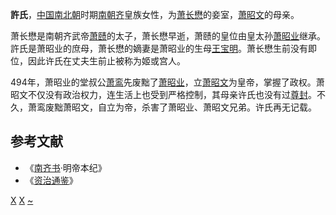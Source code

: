 '''許氏'''，[[中国|中国]][[南北朝|南北朝]]时期[[南朝齐|南朝齐]]皇族女性，为[[萧长懋|萧长懋]]的妾室，[[萧昭文|萧昭文]]的母亲。

萧长懋是南朝齐武帝[[萧赜|萧赜]]的太子，萧长懋早逝，萧赜的皇位由皇太孙[[萧昭业|萧昭业]]继承。許氏是萧昭业的庶母，萧长懋的嫡妻是萧昭业的生母[[王宝明|王宝明]]。萧长懋生前没有即位，因此许氏在丈夫生前止被称为姬或宫人。

494年，萧昭业的堂叔公[[萧鸾|萧鸾]]先废黜了[[萧昭业|萧昭业]]，立[[萧昭文|萧昭文]]为皇帝，掌握了政权。萧昭文不仅没有政治权力，连生活上也受到严格控制，其母亲许氏也没有过[[尊封|尊封]]。不久，萧鸾废黜萧昭文，自立为帝，杀害了萧昭业、萧昭文兄弟。许氏再无记载。

== 参考文献 ==
*《[[南齐书|南齐书]]·明帝本纪》 
* 《[[资治通鉴|资治通鉴]]》
{{南朝皇后}}
[[Category:南齐皇帝妾室|X]]
[[Category:中国皇帝亲母未得尊后位者|X]]
[[Category:许姓|~]]